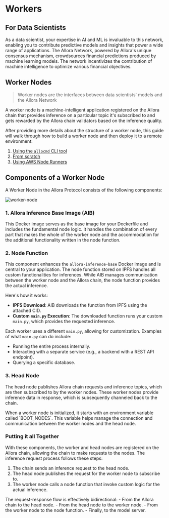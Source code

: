 
# Workers

## For Data Scientists

As a data scientist, your expertise in AI and ML is invaluable to this network, enabling you to contribute predictive models and insights that power a wide range of applications. The Allora Network, powered by Allora's unique consensus mechanism, crowdsources financial predictions produced by machine learning models. The network incentivizes the contribution of machine intelligence to optimize various financial objectives.

## Worker Nodes

> Worker nodes are the interfaces between data scientists' models and the Allora Network

A worker node is a machine-intelligent application registered on the Allora chain that provides inference on a particular topic it's subscribed to and gets rewarded by the Allora chain validators based on the inference quality.

After providing more details about the structure of a worker node, this guide will walk through how to build a worker node and then deploy it to a remote environment:

1. [Using the `allocmd` CLI tool](/devs/workers/deploy-worker/deploy-worker-with-allocmd)
2. [From scratch](/devs/workers/deploy-worker/build-and-deploy-worker-from-scratch)
3. [Using AWS Node Runners](/devs/workers/deploy-worker/build-and-deploy-worker-with-node-runners)

## Components of a Worker Node

A Worker Node in the Allora Protocol consists of the following components:

![worker-node](/worker-node.png)

### 1. Allora Inference Base Image (AIB)

This Docker image serves as the base image for your Dockerfile and includes the fundamental node logic. It handles the combination of every part that makes the whole of the worker node and the accommodation for the additional functionality written in the node function.

### 2. Node Function

This component enhances the `allora-inference-base` Docker image and is central to your application. The node function stored on IPFS handles all custom functionalities for inferences. While AIB manages communication between the worker node and the Allora chain, the node function provides the actual inference.

Here's how it works:

- **IPFS Download**: AIB downloads the function from IPFS using the attached CID.
- **Custom `main.py` Execution**: The downloaded function runs your custom `main.py`, which provides the requested inference.

Each worker uses a different `main.py`, allowing for customization. Examples of what `main.py` can do include:

- Running the entire process internally.
- Interacting with a separate service (e.g., a backend with a REST API endpoint).
- Querying a specific database.
### 3. Head Node

The head node publishes Allora chain requests and inference topics, which are then subscribed to by the worker nodes. These worker nodes provide inference data in response, which is subsequently channeled back to the chain.

<Callout>
When a worker node is initialized, it starts with an environment variable called `BOOT_NODES`. This variable helps manage the connection and communication between the worker nodes and the head node.
</Callout>

### Putting it all Together
With these components, the worker and head nodes are registered on the Allora chain, allowing the chain to make requests to the nodes. The inference request process follows these steps:

1. The chain sends an inference request to the head node.
2. The head node publishes the request for the worker node to subscribe to.
3. The worker node calls a node function that invoke custom logic for the actual inference.

<Callout type="info">
The request-response flow is effectively bidirectional:
- From the Allora chain to the head node.
- From the head node to the worker node.
- From the worker node to the node function.
- Finally, to the model server.
</Callout>